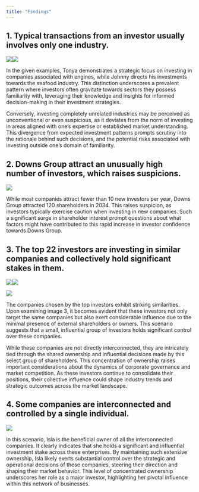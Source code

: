 ```yaml
---
title: "Findings"
---
```


## 1. Typical transactions from an investor usually involves only one industry.

![](images/investor1-01.png)![](images/investor2-01.png)

In the given examples, Tonya demonstrates a strategic focus on investing in companies associated with engines, while Johnny directs his investments towards the seafood industry. This distinction underscores a prevalent pattern where investors often gravitate towards sectors they possess familiarity with, leveraging their knowledge and insights for informed decision-making in their investment strategies.

Conversely, investing completely unrelated industries may be perceived as unconventional or even suspicious, as it deviates from the norm of investing in areas aligned with one's expertise or established market understanding. This divergence from expected investment patterns prompts scrutiny into the rationale behind such decisions, and the potential risks associated with investing outside one's domain of familiarity.

## 2. Downs Group attract an unusually high number of investors, which raises suspicions.

![](images/clipboard-72079703.png)

While most companies attract fewer than 10 new investors per year, Downs Group attracted 120 shareholders in 2034. This raises suspicion, as investors typically exercise caution when investing in new companies. Such a significant surge in shareholder interest prompt questions about what factors might have contributed to this rapid increase in investor confidence towards Downs Group.

## 3. The top 22 investors are investing in similar companies and collectively hold significant stakes in them.

![](images/person2.png)![](images/person1.png)

![](images/circle.png)

The companies chosen by the top investors exhibit striking similarities. Upon examining image 3, it becomes evident that these investors not only target the same companies but also exert considerable influence due to the minimal presence of external shareholders or owners. This scenario suggests that a small, influential group of investors holds significant control over these companies.

While these companies are not directly interconnected, they are intricately tied through the shared ownership and influential decisions made by this select group of shareholders. This concentration of ownership raises important considerations about the dynamics of corporate governance and market competition. As these investors continue to consolidate their positions, their collective influence could shape industry trends and strategic outcomes across the market landscape.

## 4. Some companies are interconnected and controlled by a single individual.

![](images/isla.png)

In this scenario, Isla is the beneficial owner of all the interconnected companies. It clearly indicates that she holds a significant and influential investment stake across these enterprises. By maintaining such extensive ownership, Isla likely exerts substantial control over the strategic and operational decisions of these companies, steering their direction and shaping their market behavior. This level of concentrated ownership underscores her role as a major investor, highlighting her pivotal influence within this network of businesses.
